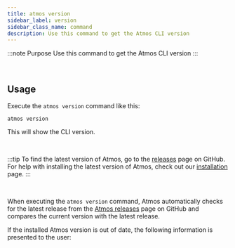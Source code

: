 ```yaml
---
title: atmos version
sidebar_label: version
sidebar_class_name: command
description: Use this command to get the Atmos CLI version
---
```


:::note Purpose
Use this command to get the Atmos CLI version
:::

<br/>

<Screengrab title="atmos help" slug="atmos-version" />

## Usage

Execute the `atmos version` command like this:

```shell
atmos version
```

This will show the CLI version.

<br/>

:::tip
To find the latest version of Atmos, go to the [releases](https://github.com/cloudposse/atmos/releases) page on GitHub.
For help with installing the latest version of Atmos, check out our [installation](/install) page.
:::

<br/>

When executing the `atmos version` command, Atmos automatically checks for the latest release
from the [Atmos releases](https://github.com/cloudposse/atmos/releases) page on GitHub and compares the current
version with the latest release.

If the installed Atmos version is out of date, the following information is presented to the user:

<br/>
